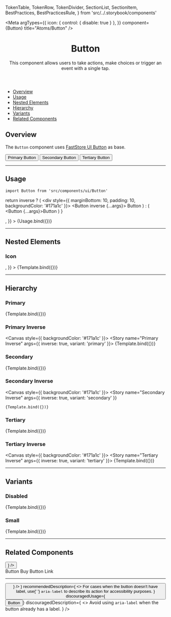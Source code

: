 

  TokenTable,
  TokenRow,
  TokenDivider,
  SectionList,
  SectionItem,
  BestPractices,
  BestPracticesRule,
} from 'src/../.storybook/components'

<Meta
  argTypes={{
    icon: { control: { disable: true } },
  }}
  component={Button}
  title="Atoms/Button"
/>


<header>

# Button

This component allows users to take actions, make choices or trigger an event with a single tap.

</header>

- [Overview](#overview)
- [Usage](#usage)
- [Nested Elements](#nested-elements)
- [Hierarchy](#hierarchy)
- [Variants](#variants)
- [Related Components](#related-components)

## Overview <a id="overview" />

The `Button` component uses [FastStore UI Button](https://www.faststore.dev/reference/ui/atoms/Button) as base.

<Canvas>
  <Story name="Overview">
    <Button variant="primary">Primary Button</Button>
    <Button variant="secondary" style={{ marginLeft: 20 }}>
      Secondary Button
    </Button>
    <Button variant="tertiary" style={{ marginLeft: 20 }}>
      Tertiary Button
    </Button>
  </Story>
</Canvas>

---

## Usage <a id="usage" />

`import Button from 'src/components/ui/Button'`

  return inverse ? (
    <div style={{ marginBottom: 10, padding: 10, backgroundColor: '#171a1c' }}>
      <Button inverse {...args}>
        Button
      </Button>
    </div>
  ) : (
    <Button {...args}>Button</Button>
  )
}

<Canvas>
  <Story
    name="Button"
    args={{
      variant: 'primary',
      iconPosition: 'right',
      icon: <Icon name="ShoppingCart" width="18" height="18" />,
    }}
  >
    {Usage.bind({})}
  </Story>
</Canvas>

<ArgsTable story="Button" />

<TokenTable>
  <TokenRow
    token="--fs-button-padding"
    value="calc(var(--fs-spacing-1) - (var(--fs-button-border-width) * 2)) var(--fs-spacing-3)"
  />
  <TokenRow token="--fs-button-height" value="var(--fs-control-tap-size)" />
  <TokenRow token="--fs-button-gap" value="var(--fs-spacing-2)" />
  <TokenDivider />
  <TokenRow token="--fs-button-shadow" value="var(--fs-shadow)" />
  <TokenRow token="--fs-button-shadow-hover" value="var(--fs-button-shadow)" />
  <TokenDivider />
  <TokenRow token="--fs-button-border-radius" value="var(--fs-border-radius)" />
  <TokenRow
    token="--fs-button-border-width"
    value="var(--fs-border-width-thick)"
  />
  <TokenRow token="--fs-button-border-color" value="transparent" isColor />
  <TokenDivider />
  <TokenRow token="--fs-button-text-size" value="var(--fs-text-size-base)" />
  <TokenRow
    token="--fs-button-text-weight"
    value="var(--fs-text-weight-bold)"
  />
  <TokenDivider />
  <TokenRow
    token="--fs-button-transition-function"
    value="var(--fs-transition-function)"
  />
  <TokenRow
    token="--fs-button-transition-property"
    value="var(--fs-transition-property)"
  />
  <TokenRow
    token="--fs-button-transition-timing"
    value="var(--fs-transition-timing)"
  />
</TokenTable>

---

## Nested Elements <a id="nested-elements" />

### Icon

<Canvas>
  <Story
    name="Icon"
    args={{
      variant: 'primary',
      iconPosition: 'right',
      icon: <Icon name="User" width="18" height="18" />,
    }}
  >
    {Template.bind({})}
  </Story>
</Canvas>

<TokenTable>
  <TokenRow token="--fs-button-icon-padding" value="0 var(--fs-spacing-1)" />
</TokenTable>

---

## Hierarchy <a id="hierarchy" />

### Primary

<Canvas>
  <Story name="Primary" args={{ variant: 'primary' }}>
    {Template.bind({})}
  </Story>
</Canvas>

<TokenTable>
  <TokenRow
    token="--fs-button-primary-text-color"
    value="var(--fs-color-primary-text)"
    isColor
  />
  <TokenRow
    token="--fs-button-primary-text-color-hover"
    value="var(--fs-button-primary-text-color)"
    isColor
    globalValue="var(--fs-color-primary-text)"
  />
  <TokenRow
    token="--fs-button-primary-text-color-active"
    value="var(--fs-button-primary-text-color)"
    isColor
    globalValue="var(--fs-color-primary-text)"
  />
  <TokenRow
    token="--fs-button-primary-bkg-color"
    value="var(--fs-color-primary-bkg)"
    isColor
  />
  <TokenRow
    token="--fs-button-primary-bkg-color-hover"
    value="var(--fs-color-primary-bkg-hover)"
    isColor
  />
  <TokenRow
    token="--fs-button-primary-bkg-color-active"
    value="var(--fs-color-primary-bkg-active)"
    isColor
  />
  <TokenRow
    token="--fs-button-primary-border-color"
    value="transparent"
    isColor
  />
  <TokenRow
    token="--fs-button-primary-border-color-hover"
    value="var(--fs-button-primary-border-color)"
    isColor
  />
  <TokenRow
    token="--fs-button-primary-border-color-active"
    value="var(--fs-button-primary-border-color)"
    isColor
  />
  <TokenRow
    token="--fs-button-primary-shadow-hover"
    value="var(--fs-button-shadow-hover)"
  />
</TokenTable>

### Primary Inverse

<Canvas style={{ backgroundColor: '#171a1c' }}>
  <Story name="Primary Inverse" args={{ inverse: true, variant: 'primary' }}>
    {Template.bind({})}
  </Story>
</Canvas>

<TokenTable>
  <TokenRow
    token="--fs-button-primary-inverse-text-color"
    value="var(--fs-button-primary-bkg-color)"
    isColor
    globalValue="var(--fs-color-primary-bkg)"
  />
  <TokenRow
    token="--fs-button-primary-inverse-text-color-hover"
    value="var(--fs-button-primary-bkg-color)"
    isColor
    globalValue="var(--fs-color-primary-bkg)"
  />
  <TokenRow
    token="--fs-button-primary-inverse-text-color-active"
    value="var(--fs-button-primary-bkg-color)"
    isColor
    globalValue="var(--fs-color-primary-bkg)"
  />
  <TokenRow
    token="--fs-button-primary-inverse-bkg-color"
    value="var(--fs-button-primary-text-color)"
    isColor
    globalValue="var(--fs-color-primary-text)"
  />
  <TokenRow
    token="--fs-button-primary-inverse-bkg-color-hover"
    value="var(--fs-color-primary-bkg-light)"
    isColor
  />
  <TokenRow
    token="--fs-button-primary-inverse-bkg-color-active"
    value="var(--fs-color-primary-bkg-light-active)"
    isColor
  />
  <TokenRow
    token="--fs-button-primary-inverse-border-color"
    value="var(--fs-button-primary-border-color)"
    isColor
  />
  <TokenRow
    token="--fs-button-primary-inverse-border-color-hover"
    value="var(--fs-button-primary-border-color)"
    isColor
  />
  <TokenRow
    token="--fs-button-primary-inverse-border-color-active"
    value="var(--fs-button-primary-border-color)"
    isColor
  />
  <TokenRow
    token="--fs-button-primary-inverse-shadow-hover"
    value="var(--fs-button-shadow-hover)"
  />
</TokenTable>

### Secondary

<Canvas>
  <Story name="Secondary" args={{ variant: 'secondary' }}>
    {Template.bind({})}
  </Story>
</Canvas>

<TokenTable>
  <TokenRow
    token="--fs-button-secondary-text-color"
    value="var(--fs-color-secondary-text)"
    isColor
  />
  <TokenRow
    token="--fs-button-secondary-text-color-hover"
    value="var(--fs-color-text-inverse)"
    isColor
  />
  <TokenRow
    token="--fs-button-secondary-text-color-active"
    value="var(--fs-button-secondary-text-color-hover)"
    isColor
    globalValue="var(--fs-color-text-inverse)"
  />
  <TokenRow
    token="--fs-button-secondary-bkg-color"
    value="var(--fs-color-secondary-bkg)"
    isColor
  />
  <TokenRow
    token="--fs-button-secondary-bkg-color-hover"
    value="var(--fs-color-secondary-bkg-hover)"
    isColor
  />
  <TokenRow
    token="--fs-button-secondary-bkg-color-active"
    value="var(--fs-color-secondary-bkg-active)"
    isColor
  />
  <TokenRow
    token="--fs-button-secondary-border-color"
    value="var(--fs-button-secondary-text-color)"
    isColor
    globalValue="var(--fs-color-secondary-text)"
  />
  <TokenRow
    token="--fs-button-secondary-border-color-hover"
    value="var(--fs-button-secondary-bkg-color-hover)"
    isColor
    globalValue="var(--fs-color-secondary-bkg-hover)"
  />
  <TokenRow
    token="--fs-button-secondary-border-color-active"
    value="var(--fs-button-secondary-bkg-color-active)"
    isColor
    globalValue="var(--fs-color-secondary-bkg-active)"
  />
  <TokenRow
    token="--fs-button-secondary-shadow-hover"
    value="var(--fs-button-shadow-hover)"
  />
</TokenTable>

### Secondary Inverse

<Canvas style={{ backgroundColor: '#171a1c' }}>
  <Story
    name="Secondary Inverse"
    args={{ inverse: true, variant: 'secondary' }}
  >
    {Template.bind({})}
  </Story>
</Canvas>

<TokenTable>
  <TokenRow
    token="--fs-button-secondary-inverse-text-color"
    value="var(--fs-button-secondary-text-color-hover)"
    isColor
    globalValue="var(--fs-color-text-inverse)"
  />
  <TokenRow
    token="--fs-button-secondary-inverse-text-color-hover"
    value="var(--fs-button-secondary-text-color)"
    isColor
    globalValue="var(--fs-color-secondary-text)"
  />
  <TokenRow
    token="--fs-button-secondary-inverse-text-color-active"
    value="var(--fs-button-secondary-inverse-text-color-hover)"
    isColor
    globalValue="var(--fs-color-secondary-text)"
  />
  <TokenRow
    token="--fs-button-secondary-inverse-bkg-color"
    value="var(--fs-button-secondary-bkg-color)"
    isColor
    globalValue="var(--fs-color-secondary-bkg)"
  />
  <TokenRow
    token="--fs-button-secondary-inverse-bkg-color-hover"
    value="var(--fs-button-secondary-text-color-hover)"
    isColor
    globalValue="var(--fs-color-text-inverse)"
  />
  <TokenRow
    token="--fs-button-secondary-inverse-bkg-color-active"
    value="var(--fs-color-secondary-bkg-light)"
    isColor
  />
  <TokenRow
    token="--fs-button-secondary-inverse-border-color"
    value="var(--fs-button-secondary-inverse-text-color)"
    isColor
    globalValue="var(--fs-color-text-inverse)"
  />
  <TokenRow
    token="--fs-button-secondary-inverse-border-color-hover"
    value="var(--fs-button-secondary-inverse-bkg-color-hover)"
    isColor
    globalValue="var(--fs-color-text-inverse)"
  />
  <TokenRow
    token="--fs-button-secondary-inverse-border-color-active"
    value="var(--fs-button-secondary-inverse-bkg-color-hover)"
    isColor
    globalValue="var(--fs-color-secondary-bkg-light)"
  />
  <TokenRow
    token="--fs-button-secondary-inverse-shadow-hover"
    value="var(--fs-button-shadow-hover)"
  />
</TokenTable>

### Tertiary

<Canvas>
  <Story name="Tertiary" args={{ variant: 'tertiary' }}>
    {Template.bind({})}
  </Story>
</Canvas>

<TokenTable>
  <TokenRow
    token="--fs-button-tertiary-text-color"
    value="var(--fs-color-tertiary-text)"
    isColor
  />
  <TokenRow
    token="--fs-button-tertiary-text-color-hover"
    value="var(--fs-button-tertiary-text-color)"
    isColor
    globalValue="var(--fs-color-tertiary-text)"
  />
  <TokenRow
    token="--fs-button-tertiary-text-color-active"
    value="var(--fs-button-primary-bkg-color)"
    isColor
    globalValue="var(--fs-color-primary-bkg)"
  />
  <TokenRow
    token="--fs-button-tertiary-bkg-color"
    value="var(--fs-color-tertiary-bkg)"
    isColor
  />
  <TokenRow
    token="--fs-button-tertiary-bkg-color-hover"
    value="var(--fs-color-tertiary-bkg-hover)"
    isColor
  />
  <TokenRow
    token="--fs-button-tertiary-bkg-color-active"
    value="var(--fs-color-tertiary-bkg-active)"
    isColor
  />
  <TokenRow
    token="--fs-button-tertiary-border-color"
    value="transparent"
    isColor
  />
  <TokenRow
    token="--fs-button-tertiary-border-color-hover"
    value="var(--fs-button-tertiary-border-color)"
    isColor
  />
  <TokenRow
    token="--fs-button-tertiary-border-color-active"
    value="var(--fs-button-tertiary-border-color)"
    isColor
  />
  <TokenRow
    token="--fs-button-tertiary-shadow-hover"
    value="var(--fs-button-shadow-hover)"
  />
</TokenTable>

### Tertiary Inverse

<Canvas style={{ backgroundColor: '#171a1c' }}>
  <Story name="Tertiary Inverse" args={{ inverse: true, variant: 'tertiary' }}>
    {Template.bind({})}
  </Story>
</Canvas>

<TokenTable>
  <TokenRow
    token="--fs-button-tertiary-inverse-text-color"
    value="var(--fs-button-secondary-text-color-hover)"
    isColor
    globalValue="var(--fs-color-text-inverse)"
  />
  <TokenRow
    token="--fs-button-tertiary-inverse-text-color-hover"
    value="var(--fs-button-secondary-text-color-hover)"
    isColor
    globalValue="var(--fs-color-text-inverse)"
  />
  <TokenRow
    token="--fs-button-tertiary-inverse-text-color-active"
    value="var(--fs-button-secondary-text-color-hover)"
    isColor
    globalValue="var(--fs-color-text-inverse)"
  />
  <TokenRow
    token="--fs-button-tertiary-inverse-bkg-color"
    value="var(--fs-button-secondary-inverse-bkg-color)"
    isColor
    globalValue="var(--fs-color-secondary-bkg)"
  />
  <TokenRow
    token="--fs-button-tertiary-inverse-bkg-color-hover"
    value="var(--fs-button-primary-bkg-color-hover)"
    isColor
    globalValue="var(--fs-color-primary-bkg-hover)"
  />
  <TokenRow
    token="--fs-button-tertiary-inverse-bkg-color-active"
    value="var(--fs-button-primary-bkg-color-active)"
    isColor
    globalValue="var(--fs-color-primary-bkg-active)"
  />
  <TokenRow
    token="--fs-button-tertiary-inverse-border-color"
    value="var(--fs-button-tertiary-border-color)"
    isColor
  />
  <TokenRow
    token="--fs-button-tertiary-inverse-border-color-hover"
    value="var(--fs-button-tertiary-border-color)"
    isColor
  />
  <TokenRow
    token="--fs-button-tertiary-inverse-border-color-active"
    value="var(--fs-button-tertiary-border-color)"
    isColor
  />
  <TokenRow
    token="--fs-button-tertiary-inverse-shadow-hover"
    value="var(--fs-button-shadow-hover)"
  />
</TokenTable>

---

## Variants <a id="variants" />

### Disabled

<Canvas>
  <Story name="Disabled" args={{ variant: 'primary', disabled: true }}>
    {Template.bind({})}
  </Story>
</Canvas>

<TokenTable>
  <TokenRow
    token="--fs-button-disabled-bkg-color"
    value="var(--fs-color-disabled-bkg)"
    isColor
  />
  <TokenRow
    token="--fs-button-disabled-text-color"
    value="var(--fs-color-disabled-text)"
    isColor
  />
</TokenTable>

### Small

<Canvas>
  <Story name="Small" args={{ size: 'small', variant: 'primary' }}>
    {Template.bind({})}
  </Story>
</Canvas>

<TokenTable>
  <TokenRow
    token="--fs-button-small-padding"
    value="var(--fs-spacing-0) var(--fs-spacing-1)"
  />
  <TokenRow token="--fs-button-small-min-height" value="var(--fs-spacing-5)" />
  <TokenRow token="--fs-button-small-gap" value="var(--fs-spacing-1)" />
</TokenTable>

---

## Related Components <a id="related-components" />

<SectionList grid="grid">
  <SectionItem
    title="Button Icon"
    description="A button which content is only an icon, without any label."
  >
    <div data-fs-button style={{ backgroundColor: 'white', borderRadius: 2 }}>
      <Button
        variant="tertiary"
        data-fs-button-icon
        aria-label="Set location"
        icon={<Icon name="MapPin" width={32} height={32} color="black" />}
      />
    </div>
  </SectionItem>
  <SectionItem
    title="Button Buy"
    description="A button with the intent of directly sending the user to the checkout/cart step."
  >
    <ButtonBuy>Button Buy</ButtonBuy>
  </SectionItem>
  <SectionItem
    title="Button Link"
    description="A button that acts as a link to navigate users between pages."
  >
    <ButtonLink href="/">Button Link</ButtonLink>
  </SectionItem>
</SectionList>

---

<BestPractices>
  <BestPracticesRule
    recommendedUsage={
      <div data-fs-button style={{ backgroundColor: 'white', borderRadius: 2 }}>
        <Button
          variant="tertiary"
          data-fs-button-icon
          aria-label="Open menu"
          icon={<Icon name="List" width={32} height={32} color="black" />}
        />
      </div>
    }
    recommendedDescription={
      <>
        For cases when the button doesn't have label, use{' '}
        <code>aria-label</code> to describe its action for accessibility
        purposes.
      </>
    }
    discouragedUsage={<Button variant="primary">Button</Button>}
    discouragedDescription={
      <>
        Avoid using <code>aria-label</code> when the button already has a label.
      </>
    }
  />
</BestPractices>
